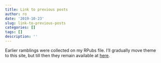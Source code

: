 ```yaml
---
title: Link to previous posts
author: ro
date: '2019-10-23'
slug: link-to-previous-posts
categories: []
tags: []
description: ''
---
```

Earlier ramblings were collected on my RPubs file. I'll gradually move theme to this site, but till then they remain available at [<u>here</u>](http://rpubs.com/zoowalk).